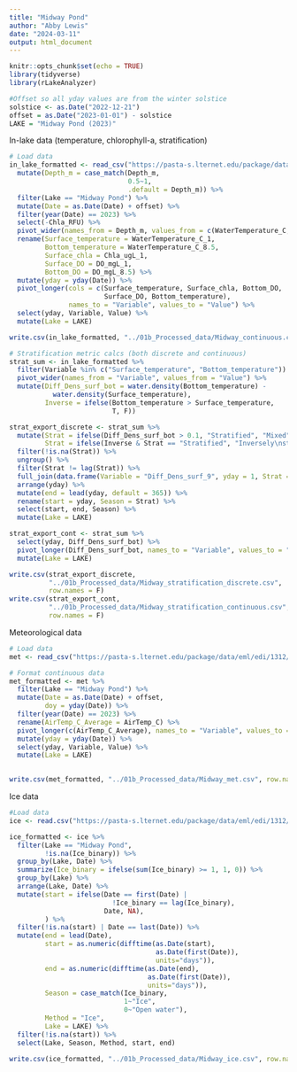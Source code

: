 ```yaml
---
title: "Midway Pond"
author: "Abby Lewis"
date: "2024-03-11"
output: html_document
---
```


```r
knitr::opts_chunk$set(echo = TRUE)
library(tidyverse)
library(rLakeAnalyzer)

#Offset so all yday values are from the winter solstice
solstice <- as.Date("2022-12-21")
offset = as.Date("2023-01-01") - solstice
LAKE = "Midway Pond (2023)"
```

In-lake data (temperature, chlorophyll-a, stratification)

```r
# Load data
in_lake_formatted <- read_csv("https://pasta-s.lternet.edu/package/data/eml/edi/1312/7/f8e0e7b22826772424f156b9565d1498") %>%
  mutate(Depth_m = case_match(Depth_m,
                              0.5~1,
                              .default = Depth_m)) %>%
  filter(Lake == "Midway Pond") %>%
  mutate(Date = as.Date(Date) + offset) %>%
  filter(year(Date) == 2023) %>%
  select(-Chla_RFU) %>%
  pivot_wider(names_from = Depth_m, values_from = c(WaterTemperature_C, DO_mgL, Chla_ugL)) %>%
  rename(Surface_temperature = WaterTemperature_C_1,
         Bottom_temperature = WaterTemperature_C_8.5,
         Surface_chla = Chla_ugL_1,
         Surface_DO = DO_mgL_1,
         Bottom_DO = DO_mgL_8.5) %>%
  mutate(yday = yday(Date)) %>%
  pivot_longer(cols = c(Surface_temperature, Surface_chla, Bottom_DO, 
                        Surface_DO, Bottom_temperature), 
               names_to = "Variable", values_to = "Value") %>%
  select(yday, Variable, Value) %>%
  mutate(Lake = LAKE)

write.csv(in_lake_formatted, "../01b_Processed_data/Midway_continuous.csv", row.names = F)

# Stratification metric calcs (both discrete and continuous)
strat_sum <- in_lake_formatted %>%
  filter(Variable %in% c("Surface_temperature", "Bottom_temperature")) %>%
  pivot_wider(names_from = "Variable", values_from = "Value") %>%
  mutate(Diff_Dens_surf_bot = water.density(Bottom_temperature) - 
           water.density(Surface_temperature),
         Inverse = ifelse(Bottom_temperature > Surface_temperature,
                          T, F))

strat_export_discrete <- strat_sum %>%
  mutate(Strat = ifelse(Diff_Dens_surf_bot > 0.1, "Stratified", "Mixed"),
         Strat = ifelse(Inverse & Strat == "Stratified", "Inversely\nstratified", Strat)) %>%
  filter(!is.na(Strat)) %>%
  ungroup() %>%
  filter(Strat != lag(Strat)) %>%
  full_join(data.frame(Variable = "Diff_Dens_surf_9", yday = 1, Strat = "Mixed")) %>%
  arrange(yday) %>%
  mutate(end = lead(yday, default = 365)) %>%
  rename(start = yday, Season = Strat) %>%
  select(start, end, Season) %>%
  mutate(Lake = LAKE)

strat_export_cont <- strat_sum %>%
  select(yday, Diff_Dens_surf_bot) %>%
  pivot_longer(Diff_Dens_surf_bot, names_to = "Variable", values_to = "Value") %>%
  mutate(Lake = LAKE)

write.csv(strat_export_discrete, 
          "../01b_Processed_data/Midway_stratification_discrete.csv", 
          row.names = F)
write.csv(strat_export_cont, 
          "../01b_Processed_data/Midway_stratification_continuous.csv", 
          row.names = F)
```

Meteorological data

```r
# Load data
met <- read_csv("https://pasta-s.lternet.edu/package/data/eml/edi/1312/7/e312838eff13f56594021498f35c04cd")

# Format continuous data
met_formatted <- met %>%
  filter(Lake == "Midway Pond") %>%
  mutate(Date = as.Date(Date) + offset,
         doy = yday(Date)) %>%
  filter(year(Date) == 2023) %>%
  rename(AirTemp_C_Average = AirTemp_C) %>%
  pivot_longer(c(AirTemp_C_Average), names_to = "Variable", values_to = "Value") %>%
  mutate(yday = yday(Date)) %>%
  select(yday, Variable, Value) %>%
  mutate(Lake = LAKE)
  

write.csv(met_formatted, "../01b_Processed_data/Midway_met.csv", row.names = F)
```

Ice data

```r
#Load data
ice <- read.csv("https://pasta-s.lternet.edu/package/data/eml/edi/1312/7/f8e0e7b22826772424f156b9565d1498") 

ice_formatted <- ice %>%
  filter(Lake == "Midway Pond",
         !is.na(Ice_binary)) %>%
  group_by(Lake, Date) %>%
  summarize(Ice_binary = ifelse(sum(Ice_binary) >= 1, 1, 0)) %>%
  group_by(Lake) %>%
  arrange(Lake, Date) %>%
  mutate(start = ifelse(Date == first(Date) |
                          !Ice_binary == lag(Ice_binary),
                        Date, NA),
         ) %>%
  filter(!is.na(start) | Date == last(Date)) %>%
  mutate(end = lead(Date),
         start = as.numeric(difftime(as.Date(start), 
                                     as.Date(first(Date)), 
                                     units="days")),
         end = as.numeric(difftime(as.Date(end), 
                                   as.Date(first(Date)), 
                                   units="days")),
         Season = case_match(Ice_binary,
                             1~"Ice",
                             0~"Open water"), 
         Method = "Ice",
         Lake = LAKE) %>%
  filter(!is.na(start)) %>%
  select(Lake, Season, Method, start, end)

write.csv(ice_formatted, "../01b_Processed_data/Midway_ice.csv", row.names = F)
```
